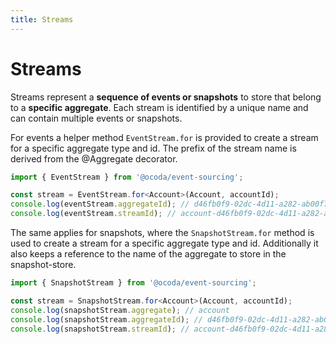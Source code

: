 ```yaml
---
title: Streams
---
```


# Streams

Streams represent a **sequence of events or snapshots** to store that belong to a **specific aggregate**. 
Each stream is identified by a unique name and can contain multiple events or snapshots.

For events a helper method `EventStream.for` is provided to create a stream for a specific aggregate type and id.
The prefix of the stream name is derived from the @Aggregate decorator. 

```typescript
import { EventStream } from '@ocoda/event-sourcing';

const stream = EventStream.for<Account>(Account, accountId);
console.log(eventStream.aggregateId); // d46fb0f9-02dc-4d11-a282-ab00f7fffeff
console.log(eventStream.streamId); // account-d46fb0f9-02dc-4d11-a282-ab00f7fffeff
```

The same applies for snapshots, where the `SnapshotStream.for` method is used to create a stream for a specific aggregate type and id.
Additionally it also keeps a reference to the name of the aggregate to store in the snapshot-store.

```typescript
import { SnapshotStream } from '@ocoda/event-sourcing';

const stream = SnapshotStream.for<Account>(Account, accountId);
console.log(snapshotStream.aggregate); // account
console.log(snapshotStream.aggregateId); // d46fb0f9-02dc-4d11-a282-ab00f7fffeff
console.log(snapshotStream.streamId); // account-d46fb0f9-02dc-4d11-a282-ab00f7fffeff
```
